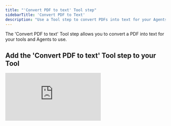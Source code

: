 ```yaml
---
title: "'Convert PDF to text' Tool step"
sidebarTitle: 'Convert PDF to Text'
description: "Use a Tool step to convert PDFs into text for your Agents and Tools to read"
---
```


The 'Convert PDF to text' Tool step allows you to convert a PDF into text for your tools and Agents to use. 

## Add the 'Convert PDF to text' Tool step to your Tool

<div style={{ width:"100%",position:"relative","padding-top":"56.75%" }}>
<iframe src="https://app.supademo.com/embed/cmbrl86lmceh2sn1ruioz8hbb" frameBorder="0" title="Add the Convert a Spreadsheet to JSON Tool step to your Tool" allow="clipboard-write" webkitallowfullscreen="true" mozallowfullscreen="true" allowfullscreen style={{ position:"absolute",top:0,left:0,width:"100%",height:"100%",border:"3px solid #5E43CE",borderRadius:"10px" }} />

</div>


You can add the 'Convert PDF to text' Tool step to your Tool by:

1. Creating a new Tool, then searching for the 'Convert PDF to text' Tool step
2. Click 'Expand' to see the full Tool step
3. Add the PDF you want to convert to text
4. Click 'Run step' to run the Tool step

## Advanced Settings

### Use OCR

OCR (Optical character recognition or optical character reader) is needed for image PDFs (e.g. scanned data). This option uses more credits and therefore should only be activated for image PDFs.

<Warning>This will not return images in the PDFs you upload, but will convert text in images to text for you to use in your Tools.</Warning>

### OCR Type

This allows you to choose the model used if 'Use OCR' is selected. The options available are:
- Fast model (~95% accuracy)
- Quality model (~99% accuracy but slow)

### Return PDF Text as Documents (List of Texts)

This can only be selected if 'Use OCR is selected'. 

Toggling this will either return the PDF text as an aggregated text or as a list of texts. 

## Common errors

<Accordion title="Unsupported file type">
  The error message similar to the one below indicates that a non-PDF file was uploaded to the Tool step. Only PDF files are supported. 
  `Unsupported file type: xlsx`
</Accordion>